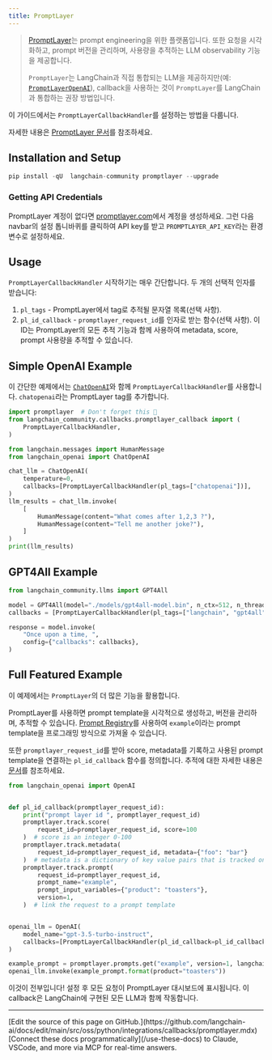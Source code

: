 ```yaml
---
title: PromptLayer
---
```


>[PromptLayer](https://docs.promptlayer.com/introduction)는 prompt engineering을 위한 플랫폼입니다. 또한 요청을 시각화하고, prompt 버전을 관리하며, 사용량을 추적하는 LLM observability 기능을 제공합니다.
>
>`PromptLayer`는 LangChain과 직접 통합되는 LLM을 제공하지만(예: [`PromptLayerOpenAI`](/oss/python/integrations/llms/promptlayer_openai)), callback을 사용하는 것이 `PromptLayer`를 LangChain과 통합하는 권장 방법입니다.

이 가이드에서는 `PromptLayerCallbackHandler`를 설정하는 방법을 다룹니다.

자세한 내용은 [PromptLayer 문서](https://docs.promptlayer.com/languages/langchain)를 참조하세요.

## Installation and Setup

```python
pip install -qU  langchain-community promptlayer --upgrade
```

### Getting API Credentials

PromptLayer 계정이 없다면 [promptlayer.com](https://www.promptlayer.com)에서 계정을 생성하세요. 그런 다음 navbar의 설정 톱니바퀴를 클릭하여 API key를 받고
`PROMPTLAYER_API_KEY`라는 환경 변수로 설정하세요.

## Usage

`PromptLayerCallbackHandler` 시작하기는 매우 간단합니다. 두 개의 선택적 인자를 받습니다:

1. `pl_tags` - PromptLayer에서 tag로 추적될 문자열 목록(선택 사항).
2. `pl_id_callback` - `promptlayer_request_id`를 인자로 받는 함수(선택 사항). 이 ID는 PromptLayer의 모든 추적 기능과 함께 사용하여 metadata, score, prompt 사용량을 추적할 수 있습니다.

## Simple OpenAI Example

이 간단한 예제에서는 [`ChatOpenAI`](https://reference.langchain.com/python/integrations/langchain_openai/ChatOpenAI/)와 함께 `PromptLayerCallbackHandler`를 사용합니다. `chatopenai`라는 PromptLayer tag를 추가합니다.

```python
import promptlayer  # Don't forget this 🍰
from langchain_community.callbacks.promptlayer_callback import (
    PromptLayerCallbackHandler,
)
```

```python
from langchain.messages import HumanMessage
from langchain_openai import ChatOpenAI

chat_llm = ChatOpenAI(
    temperature=0,
    callbacks=[PromptLayerCallbackHandler(pl_tags=["chatopenai"])],
)
llm_results = chat_llm.invoke(
    [
        HumanMessage(content="What comes after 1,2,3 ?"),
        HumanMessage(content="Tell me another joke?"),
    ]
)
print(llm_results)
```

## GPT4All Example

```python
from langchain_community.llms import GPT4All

model = GPT4All(model="./models/gpt4all-model.bin", n_ctx=512, n_threads=8)
callbacks = [PromptLayerCallbackHandler(pl_tags=["langchain", "gpt4all"])]

response = model.invoke(
    "Once upon a time, ",
    config={"callbacks": callbacks},
)
```

## Full Featured Example

이 예제에서는 `PromptLayer`의 더 많은 기능을 활용합니다.

PromptLayer를 사용하면 prompt template을 시각적으로 생성하고, 버전을 관리하며, 추적할 수 있습니다. [Prompt Registry](https://docs.promptlayer.com/features/prompt-registry)를 사용하여 `example`이라는 prompt template을 프로그래밍 방식으로 가져올 수 있습니다.

또한 `promptlayer_request_id`를 받아 score, metadata를 기록하고 사용된 prompt template을 연결하는 `pl_id_callback` 함수를 정의합니다. 추적에 대한 자세한 내용은 [문서](https://docs.promptlayer.com/features/prompt-history/request-id)를 참조하세요.

```python
from langchain_openai import OpenAI


def pl_id_callback(promptlayer_request_id):
    print("prompt layer id ", promptlayer_request_id)
    promptlayer.track.score(
        request_id=promptlayer_request_id, score=100
    )  # score is an integer 0-100
    promptlayer.track.metadata(
        request_id=promptlayer_request_id, metadata={"foo": "bar"}
    )  # metadata is a dictionary of key value pairs that is tracked on PromptLayer
    promptlayer.track.prompt(
        request_id=promptlayer_request_id,
        prompt_name="example",
        prompt_input_variables={"product": "toasters"},
        version=1,
    )  # link the request to a prompt template


openai_llm = OpenAI(
    model_name="gpt-3.5-turbo-instruct",
    callbacks=[PromptLayerCallbackHandler(pl_id_callback=pl_id_callback)],
)

example_prompt = promptlayer.prompts.get("example", version=1, langchain=True)
openai_llm.invoke(example_prompt.format(product="toasters"))
```

이것이 전부입니다! 설정 후 모든 요청이 PromptLayer 대시보드에 표시됩니다.
이 callback은 LangChain에 구현된 모든 LLM과 함께 작동합니다.

---

<Callout icon="pen-to-square" iconType="regular">
    [Edit the source of this page on GitHub.](https://github.com/langchain-ai/docs/edit/main/src/oss/python/integrations/callbacks/promptlayer.mdx)
</Callout>
<Tip icon="terminal" iconType="regular">
    [Connect these docs programmatically](/use-these-docs) to Claude, VSCode, and more via MCP for    real-time answers.
</Tip>
